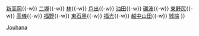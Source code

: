 {{鐵道路線
|模板名稱 = 城端線
|名稱 = [[File:JR logo (west).svg|25px|西日本旅客鐵道|link=西日本旅客鐵道]] [[城端線]]
|代表色 = #999999
|車站列表 = [[高岡車站|高岡]]{{-w}} [[新高岡站|新高岡]]{{-w}} [[二塚站|二塚]]{{-w}} [[林站|林]]{{-w}} [[戶出站|戶出]]{{-w}} [[油田站|油田]]{{-w}} [[礪波站|礪波]]{{-w}} [[東野尻站|東野尻]]{{-w}} [[高儀站|高儀]]{{-w}} [[福野站 (富山縣)|福野]]{{-w}} [[東石黑站|東石黑]]{{-w}} [[福光站|福光]]{{-w}} [[越中山田站|越中山田]]{{-w}} [[城端站|城端]]
}}<noinclude>
[[Category:西日本旅客鐵道路線模板|Jouhana]]
</noinclude>